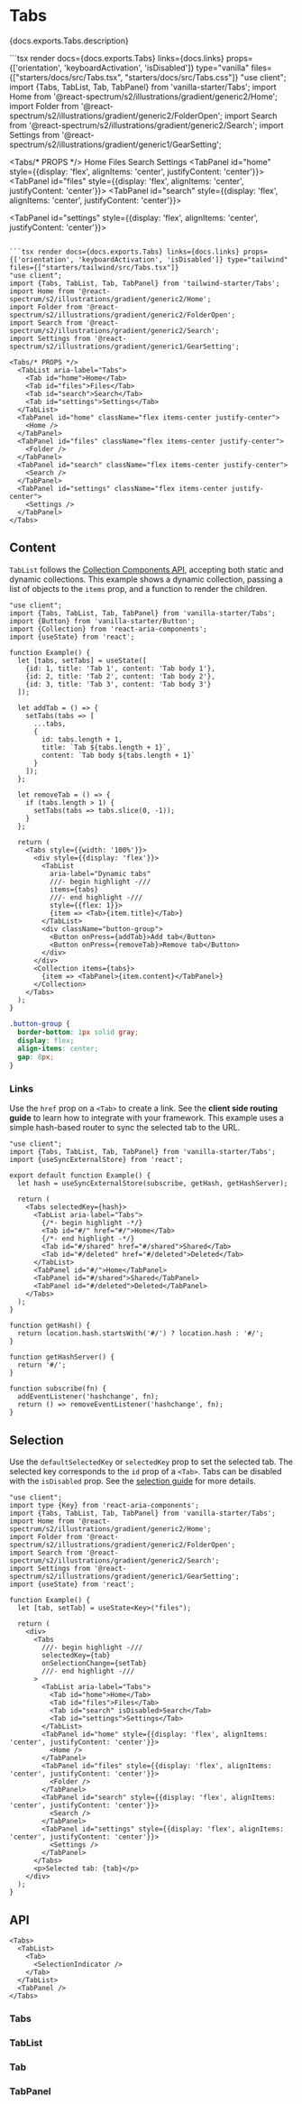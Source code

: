 

# Tabs

<PageDescription>{docs.exports.Tabs.description}</PageDescription>

<ExampleSwitcher>
  ```tsx render docs={docs.exports.Tabs} links={docs.links} props={['orientation', 'keyboardActivation', 'isDisabled']} type="vanilla" files={["starters/docs/src/Tabs.tsx", "starters/docs/src/Tabs.css"]}
  "use client";
  import {Tabs, TabList, Tab, TabPanel} from 'vanilla-starter/Tabs';
  import Home from '@react-spectrum/s2/illustrations/gradient/generic2/Home';
  import Folder from '@react-spectrum/s2/illustrations/gradient/generic2/FolderOpen';
  import Search from '@react-spectrum/s2/illustrations/gradient/generic2/Search';
  import Settings from '@react-spectrum/s2/illustrations/gradient/generic1/GearSetting';

  <Tabs/* PROPS */>
    <TabList aria-label="Tabs">
      <Tab id="home">Home</Tab>
      <Tab id="files">Files</Tab>
      <Tab id="search">Search</Tab>
      <Tab id="settings">Settings</Tab>
    </TabList>
    <TabPanel id="home" style={{display: 'flex', alignItems: 'center', justifyContent: 'center'}}>
      <Home />
    </TabPanel>
    <TabPanel id="files" style={{display: 'flex', alignItems: 'center', justifyContent: 'center'}}>
      <Folder />
    </TabPanel>
    <TabPanel id="search" style={{display: 'flex', alignItems: 'center', justifyContent: 'center'}}>
      <Search />
    </TabPanel>
    <TabPanel id="settings" style={{display: 'flex', alignItems: 'center', justifyContent: 'center'}}>
      <Settings />
    </TabPanel>
  </Tabs>
  ```

  ```tsx render docs={docs.exports.Tabs} links={docs.links} props={['orientation', 'keyboardActivation', 'isDisabled']} type="tailwind" files={["starters/tailwind/src/Tabs.tsx"]}
  "use client";
  import {Tabs, TabList, Tab, TabPanel} from 'tailwind-starter/Tabs';
  import Home from '@react-spectrum/s2/illustrations/gradient/generic2/Home';
  import Folder from '@react-spectrum/s2/illustrations/gradient/generic2/FolderOpen';
  import Search from '@react-spectrum/s2/illustrations/gradient/generic2/Search';
  import Settings from '@react-spectrum/s2/illustrations/gradient/generic1/GearSetting';

  <Tabs/* PROPS */>
    <TabList aria-label="Tabs">
      <Tab id="home">Home</Tab>
      <Tab id="files">Files</Tab>
      <Tab id="search">Search</Tab>
      <Tab id="settings">Settings</Tab>
    </TabList>
    <TabPanel id="home" className="flex items-center justify-center">
      <Home />
    </TabPanel>
    <TabPanel id="files" className="flex items-center justify-center">
      <Folder />
    </TabPanel>
    <TabPanel id="search" className="flex items-center justify-center">
      <Search />
    </TabPanel>
    <TabPanel id="settings" className="flex items-center justify-center">
      <Settings />
    </TabPanel>
  </Tabs>
  ```

</ExampleSwitcher>

## Content

`TabList` follows the [Collection Components API](collections.html?component=TabList), accepting both static and dynamic collections. This example shows a dynamic collection, passing a list of objects to the `items` prop, and a function to render the children.

```tsx render
"use client";
import {Tabs, TabList, Tab, TabPanel} from 'vanilla-starter/Tabs';
import {Button} from 'vanilla-starter/Button';
import {Collection} from 'react-aria-components';
import {useState} from 'react';

function Example() {
  let [tabs, setTabs] = useState([
    {id: 1, title: 'Tab 1', content: 'Tab body 1'},
    {id: 2, title: 'Tab 2', content: 'Tab body 2'},
    {id: 3, title: 'Tab 3', content: 'Tab body 3'}
  ]);

  let addTab = () => {
    setTabs(tabs => [
      ...tabs,
      {
        id: tabs.length + 1,
        title: `Tab ${tabs.length + 1}`,
        content: `Tab body ${tabs.length + 1}`
      }
    ]);
  };

  let removeTab = () => {
    if (tabs.length > 1) {
      setTabs(tabs => tabs.slice(0, -1));
    }
  };

  return (
    <Tabs style={{width: '100%'}}>
      <div style={{display: 'flex'}}>
        <TabList 
          aria-label="Dynamic tabs"
          ///- begin highlight -///
          items={tabs}
          ///- end highlight -///
          style={{flex: 1}}>
          {item => <Tab>{item.title}</Tab>}
        </TabList>
        <div className="button-group">
          <Button onPress={addTab}>Add tab</Button>
          <Button onPress={removeTab}>Remove tab</Button>
        </div>
      </div>
      <Collection items={tabs}>
        {item => <TabPanel>{item.content}</TabPanel>}
      </Collection>
    </Tabs>
  );
}
```

```css render hidden
.button-group {
  border-bottom: 1px solid gray;
  display: flex;
  align-items: center;
  gap: 8px;
}
```

### Links

Use the `href` prop on a `<Tab>` to create a link. See the **client side routing guide** to learn how to integrate with your framework. This example uses a simple hash-based router to sync the selected tab to the URL.

```tsx render
"use client";
import {Tabs, TabList, Tab, TabPanel} from 'vanilla-starter/Tabs';
import {useSyncExternalStore} from 'react';

export default function Example() {
  let hash = useSyncExternalStore(subscribe, getHash, getHashServer);

  return (
    <Tabs selectedKey={hash}>
      <TabList aria-label="Tabs">
        {/*- begin highlight -*/}
        <Tab id="#/" href="#/">Home</Tab>
        {/*- end highlight -*/}
        <Tab id="#/shared" href="#/shared">Shared</Tab>
        <Tab id="#/deleted" href="#/deleted">Deleted</Tab>
      </TabList>
      <TabPanel id="#/">Home</TabPanel>
      <TabPanel id="#/shared">Shared</TabPanel>
      <TabPanel id="#/deleted">Deleted</TabPanel>
    </Tabs>
  );
}

function getHash() {
  return location.hash.startsWith('#/') ? location.hash : '#/';
}

function getHashServer() {
  return '#/';
}

function subscribe(fn) {
  addEventListener('hashchange', fn);
  return () => removeEventListener('hashchange', fn);
}
```

## Selection

Use the `defaultSelectedKey` or `selectedKey` prop to set the selected tab. The selected key corresponds to the `id` prop of a `<Tab>`. Tabs can be disabled with the `isDisabled` prop. See the [selection guide](selection.html?component=Tabs#single-selection) for more details.

```tsx render
"use client";
import type {Key} from 'react-aria-components';
import {Tabs, TabList, Tab, TabPanel} from 'vanilla-starter/Tabs';
import Home from '@react-spectrum/s2/illustrations/gradient/generic2/Home';
import Folder from '@react-spectrum/s2/illustrations/gradient/generic2/FolderOpen';
import Search from '@react-spectrum/s2/illustrations/gradient/generic2/Search';
import Settings from '@react-spectrum/s2/illustrations/gradient/generic1/GearSetting';
import {useState} from 'react';

function Example() {
  let [tab, setTab] = useState<Key>("files");

  return (
    <div>
      <Tabs
        ///- begin highlight -///
        selectedKey={tab}
        onSelectionChange={setTab}
        ///- end highlight -///
      >
        <TabList aria-label="Tabs">
          <Tab id="home">Home</Tab>
          <Tab id="files">Files</Tab>
          <Tab id="search" isDisabled>Search</Tab>
          <Tab id="settings">Settings</Tab>
        </TabList>
        <TabPanel id="home" style={{display: 'flex', alignItems: 'center', justifyContent: 'center'}}>
          <Home />
        </TabPanel>
        <TabPanel id="files" style={{display: 'flex', alignItems: 'center', justifyContent: 'center'}}>
          <Folder />
        </TabPanel>
        <TabPanel id="search" style={{display: 'flex', alignItems: 'center', justifyContent: 'center'}}>
          <Search />
        </TabPanel>
        <TabPanel id="settings" style={{display: 'flex', alignItems: 'center', justifyContent: 'center'}}>
          <Settings />
        </TabPanel>
      </Tabs>
      <p>Selected tab: {tab}</p>
    </div>
  );
}
```

## API

<Anatomy />

```tsx links={{Tabs: '#tabs', TabList: '#tablist', Tab: '#tab', TabPanel: '#tabpanel', SelectionIndicator: 'selection.html#animated-selectionindicator'}}
<Tabs>
  <TabList>
    <Tab>
      <SelectionIndicator />
    </Tab>
  </TabList>
  <TabPanel />
</Tabs>
```

### Tabs

<PropTable component={docs.exports.Tabs} links={docs.links} showDescription />

<StateTable defaultClassName="react-aria-Tabs" properties={docs.exports.TabsRenderProps.properties} />

### TabList

<PropTable component={docs.exports.TabList} links={docs.links} showDescription />

<StateTable defaultClassName="react-aria-TabList" properties={docs.exports.TabListRenderProps.properties} />

### Tab

<PropTable component={docs.exports.Tab} links={docs.links} showDescription />

<StateTable defaultClassName="react-aria-Tab" properties={docs.exports.TabRenderProps.properties} />

### TabPanel

<PropTable component={docs.exports.TabPanel} links={docs.links} showDescription />

<StateTable defaultClassName="react-aria-TabPanel" properties={docs.exports.TabPanelRenderProps.properties} />
